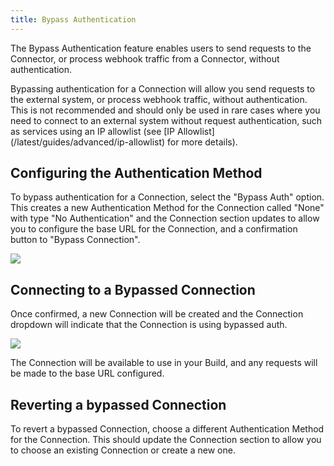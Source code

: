 ```yaml
---
title: Bypass Authentication
---
```


The Bypass Authentication feature enables users to send requests to the Connector, or process webhook traffic from a
Connector, without authentication.

<Warning>
    Bypassing authentication for a Connection will allow you send requests to the external system, or process webhook
    traffic, without authentication. This is not recommended and should only be used in rare cases where you need to
    connect to an external system without request authentication, such as services using an IP allowlist (see [IP
    Allowlist](/latest/guides/advanced/ip-allowlist) for more details).
</Warning>

## Configuring the Authentication Method

To bypass authentication for a Connection, select the "Bypass Auth" option. This creates a new Authentication Method for
the Connection called "None" with type "No Authentication" and the Connection section updates to allow you to configure
the base URL for the Connection, and a confirmation button to "Bypass Connection".

<Frame className="max-w-2xl mx-auto">
    <img src="/images/guides/connect/shopify-bypass-auth-001.png" />
</Frame>

## Connecting to a Bypassed Connection

Once confirmed, a new Connection will be created and the Connection dropdown will indicate that the Connection is using
bypassed auth.

<Frame className="max-w-2xl mx-auto">
    <img src="/images/guides/connect/shopify-bypass-auth-002.png" />
</Frame>

The Connection will be available to use in your Build, and any requests will be made to the base URL configured.

## Reverting a bypassed Connection

To revert a bypassed Connection, choose a different Authentication Method for the Connection. This should update the
Connection section to allow you to choose an existing Connection or create a new one.
